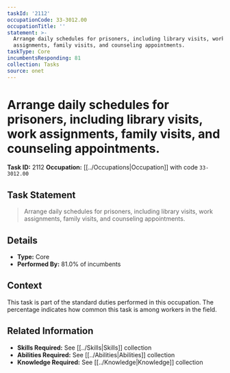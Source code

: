 ```yaml
---
taskId: '2112'
occupationCode: 33-3012.00
occupationTitle: ''
statement: >-
  Arrange daily schedules for prisoners, including library visits, work
  assignments, family visits, and counseling appointments.
taskType: Core
incumbentsResponding: 81
collection: Tasks
source: onet
---
```

# Arrange daily schedules for prisoners, including library visits, work assignments, family visits, and counseling appointments.

**Task ID:** 2112
**Occupation:** [[../Occupations|Occupation]] with code `33-3012.00`

## Task Statement

> Arrange daily schedules for prisoners, including library visits, work assignments, family visits, and counseling appointments.

## Details

- **Type:** Core
- **Performed By:** 81.0% of incumbents

## Context

This task is part of the standard duties performed in this occupation. The percentage indicates how common this task is among workers in the field.

## Related Information

- **Skills Required:** See [[../Skills|Skills]] collection
- **Abilities Required:** See [[../Abilities|Abilities]] collection
- **Knowledge Required:** See [[../Knowledge|Knowledge]] collection
